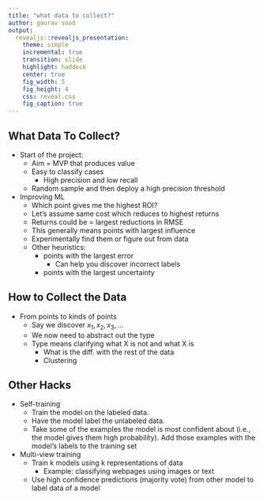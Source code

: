 ```yaml
---
title: "what data to collect?"
author: gaurav sood
output:
  revealjs::revealjs_presentation:
    theme: simple
    incremental: true
    transition: slide
    highlight: haddock
    center: true
    fig_width: 5
    fig_height: 4
    css: reveal.css
    fig_caption: true
---
```


## What Data To Collect?

* Start of the project:
  - Aim = MVP that produces value
  - Easy to classify cases
    - High precision and low recall
  - Random sample and then deploy a high precision threshold

* Improving ML
  * Which point gives me the highest ROI?
  * Let's assume same cost which reduces to highest returns
  * Returns could be = largest reductions in RMSE
  * This generally means points with largest influence
  * Experimentally find them or figure out from data
  * Other heuristics:
    - points with the largest error
      * Can help you discover incorrect labels
    - points with the largest uncertainty 

## How to Collect the Data

* From points to kinds of points
  - Say we discover $x_1, x_2, x_3, ...$
  - We now need to abstract out the type
  - Type means clarifying what X is not and what X is
    + What is the diff. with the rest of the data
    + Clustering

## Other Hacks

* Self-training
  - Train the model on the labeled data.
  - Have the model label the unlabeled data.
  - Take some of the examples the model is most confident about (i.e., the model gives them high probability). Add those examples with the model's labels to the training set

* Multi-view training
  - Train k models using k representations of data
    + Example: classifying webpages using images or text
  - Use high confidence predictions (majority vote) from other model to label data of a model
